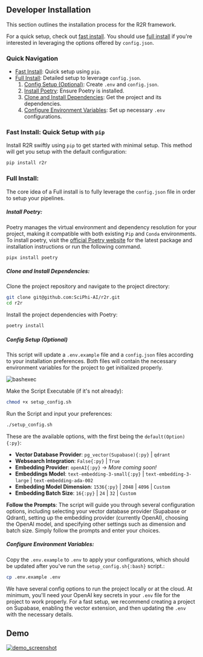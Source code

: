 
## Developer Installation

This section outlines the installation process for the R2R framework.

For a quick setup, check out [fast install](#fast-install). You should use [full install](#full-install) if you're interested in leveraging the options offered by `config.json`.

### Quick Navigation

- [Fast Install](#fast-install): Quick setup using `pip`.
- [Full Install](#full-install): Detailed setup to leverage `config.json`.
  1. [Config Setup (Optional)](#config-setup-optional): Create `.env` and `config.json`.
  2. [Install Poetry](#install-poetry): Ensure Poetry is installed.
  3. [Clone and Install Dependencies](#clone-and-install-dependencies): Get the project and its dependencies.
  4. [Configure Environment Variables](#configure-environment-variables): Set up necessary `.env` configurations.

### Fast Install: Quick Setup with `pip`

Install R2R swiftly using `pip` to get started with minimal setup. This method will get you setup with the default configuration:

```bash
pip install r2r
```

### Full Install:

The core idea of a Full install is to fully leverage the `config.json` file in order to setup your pipelines.

##### Install Poetry:

Poetry manages the virtual environment and dependency resolution for your project, making it compatible with both existing `Pip` and `Conda` environments.
To install poetry, visit the [official Poetry website](https://python-poetry.org/docs/#installation) for the latest package and installation instructions or run the following command.

```bash
pipx install poetry
```

##### Clone and Install Dependencies:

Clone the project repository and navigate to the project directory:

```bash
git clone git@github.com:SciPhi-AI/r2r.git
cd r2r
```

Install the project dependencies with Poetry:

```bash
poetry install
```

##### Config Setup (Optional)

This script will update a `.env.example` file and a `config.json` files according to your installation preferences. Both files will contain the necessary environment variables for the project to get initialized properly.

![bashexec](./bash_executable.png)

Make the Script Executable (if it's not already):

```bash
chmod +x setup_config.sh
```

Run the Script and input your preferences:

```bash
./setup_config.sh
```

These are the available options, with the first being the `default(Option){:py}`:

- **Vector Database Provider**: `pg_vector(Supabase){:py}` | `qdrant`
- **Websearch Integration**: `False{:py}` | `True`
- **Embedding Provider**: `openAI{:py}` -> _More coming soon!_
- **Embeddings Model**: `text-embedding-3-small{:py}` | `text-embedding-3-large` | `text-embedding-ada-002`
- **Embedding Model Dimension**: `1536{:py}` | `2048` | `4096` | `Custom`
- **Embedding Batch Size**: `16{:py}` | `24` | `32` | `Custom`

**Follow the Prompts**: The script will guide you through several configuration options, including selecting your vector database provider (Supabase or Qdrant), setting up the embedding provider (currently OpenAI), choosing the OpenAI model, and specifying other settings such as dimension and batch size. Simply follow the prompts and enter your choices.

##### Configure Environment Variables:

Copy the `.env.example` to `.env` to apply your configurations, which should be updated after you've run the `setup_config.sh{:bash}` script.:

```bash
cp .env.example .env
```

We have several config options to run the project locally or at the cloud. At minimum, you'll need your OpenAI key secrets in your `.env` file for the project to work properly. For a fast setup, we recommend creating a project on Supabase, enabling the vector extension, and then updating the `.env` with the necessary details.

## Demo

[![demo_screenshot](./demo_screenshot.png)](https://github.com/SciPhi-AI/r2r/assets/68796651/c648ab67-973a-416a-985e-2eafb0a41ef0)

